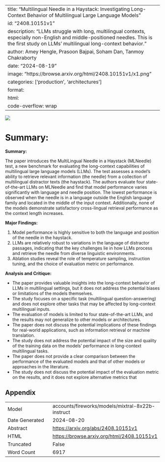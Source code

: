 
---
title: "Multilingual Needle in a Haystack: Investigating Long-Context Behavior of Multilingual Large Language Models"
id: "2408.10151v1"
description: "LLMs struggle with long, multilingual contexts, especially non-English and middle-positioned needles. This is the first study on LLMs' multilingual long-context behavior."
author: Amey Hengle, Prasoon Bajpai, Soham Dan, Tanmoy Chakraborty
date: "2024-08-19"
image: "https://browse.arxiv.org/html/2408.10151v1/x1.png"
categories: ['production', 'architectures']
format:
  html:
    code-overflow: wrap
---

![](https://browse.arxiv.org/html/2408.10151v1/x1.png)

# Summary:

**Summary:**

The paper introduces the MultiLingual Needle in a Haystack (MLNeedle) test, a new benchmark for evaluating the long-context capabilities of multilingual large language models (LLMs). The test assesses a model's ability to retrieve relevant information (the needle) from a collection of multilingual distractor texts (the haystack). The authors evaluate four state-of-the-art LLMs on MLNeedle and find that model performance varies significantly with language and needle position. The lowest performance is observed when the needle is in a language outside the English language family and located in the middle of the input context. Additionally, none of the models demonstrate satisfactory cross-lingual retrieval performance as the context length increases.

**Major Findings:**

1. Model performance is highly sensitive to both the language and position of the needle in the haystack.
2. LLMs are relatively robust to variations in the language of distractor passages, indicating that the key challenges lie in how LLMs process and retrieve the needle from diverse linguistic environments.
3. Ablation studies reveal the role of temperature sampling, instruction tuning, and the choice of evaluation metric on performance.

**Analysis and Critique:**

* The paper provides valuable insights into the long-context behavior of LLMs in multilingual settings, but it does not address the potential biases or limitations of the models themselves.
* The study focuses on a specific task (multilingual question-answering) and does not explore other tasks that may be affected by long-context multilingual inputs.
* The evaluation of models is limited to four state-of-the-art LLMs, and the results may not generalize to other models or architectures.
* The paper does not discuss the potential implications of these findings for real-world applications, such as information retrieval or machine translation.
* The study does not address the potential impact of the size and quality of the training data on the models' performance in long-context multilingual tasks.
* The paper does not provide a clear comparison between the performance of the evaluated models and that of other models or approaches in the literature.
* The study does not discuss the potential impact of the evaluation metric on the results, and it does not explore alternative metrics that

## Appendix

|          |          |
|----------|----------|
| Model     | accounts/fireworks/models/mixtral-8x22b-instruct       |
| Date Generated     | 2024-08-20       |
| Abstract | [https://arxiv.org/abs/2408.10151v1](https://arxiv.org/abs/2408.10151v1)        |
| HTML     | [https://browse.arxiv.org/html/2408.10151v1](https://browse.arxiv.org/html/2408.10151v1)       |
| Truncated       | False       |
| Word Count       | 6917       |